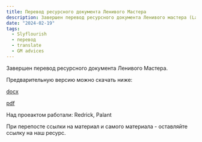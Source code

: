```yaml
---
title: Перевод ресурсного документа Ленивого Мастера
description: Завершен перевод ресурсного документа Ленивого мастера (Lazy DM)
date: "2024-02-19"
tags:
  - Slyflourish
  - перевод
  - translate
  - GM advices
---
```


Завершен перевод ресурсного документа Ленивого Мастера.

Предварительную версию можно скачать ниже:

[docx](/files/downloads/LAZY_DM_RESOURCE_DOCUMENT_090.docx)

[pdf](/files/downloads/LAZY_DM_RESOURCE_DOCUMENT_090.pdf)

Над проеактом работали: Redrick, Palant

При перепосте ссылки на материал и самого материала - оставляйте ссылку на наш ресурс.
